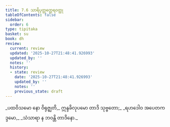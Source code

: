 ```yaml
---
title: 7.6 သာရိပုတ္တတ္ထေရဝတ္ထု
tableOfContents: false
sidebar:
  order: 6
type: tipitaka
basket: su
book: dh
review:
  current: review
  updated: '2025-10-27T21:48:41.926993'
  updated_by: ''
  notes: ''
  history:
  - state: review
    date: '2025-10-27T21:48:41.926993'
    updated_by: ''
    notes: ''
    previous_state: draft
---
```



<ReviewStatus review={frontmatter.review} showDetails={true} />

<HypothesisAnnotation frontmatter={frontmatter} />

<DynamicBreadcrumb />

<Division number="95" book="dh" e="ch" v="18" p="27">

<Paragraph number="102" type="verses" book="dh">
_ပထဝိသမော နော ဝိရုဇ္ဈတိ,_  
ဣန္ဒခိလုပမော တာဒိ သုဗ္ဗတော;_  
_ရဟဒေါဝ အပေတကဒ္ဒမော,_  
_သံသာရာ န ဘဝန္တိ တာဒိနော._
</Paragraph>
</Division>